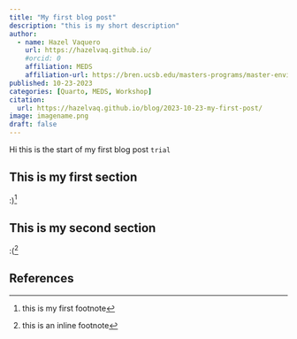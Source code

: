 ```yaml
---
title: "My first blog post"
description: "this is my short description"
author: 
  - name: Hazel Vaquero
    url: https://hazelvaq.github.io/ 
    #orcid: 0
    affiliation: MEDS
    affiliation-url: https://bren.ucsb.edu/masters-programs/master-environmental-data-science/academics-meds
published: 10-23-2023
categories: [Quarto, MEDS, Workshop]
citation: 
  url: https://hazelvaq.github.io/blog/2023-10-23-my-first-post/
image: imagename.png
draft: false
---
```


Hi this is the start of my first blog post `trial`

## This is my first section
:)[^1]

[^1]: this is my first footnote

## This is my second section
:(^[this is an inline footnote]

## References
